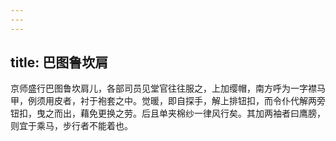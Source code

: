 ```yaml
---
---
---
```

title: 巴图鲁坎肩
---



京师盛行巴图鲁坎肩儿，各部司员见堂官往往服之，上加缨帽，南方呼为一字襟马甲，例须用皮者，衬于袍套之中。觉暖，即自探手，解上排钮扣，而令仆代解两旁钮扣，曳之而出，藉免更换之劳。后且单夹棉纱一律风行矣。其加两袖者曰鹰膀，则宜于乘马，步行者不能着也。